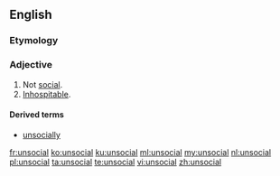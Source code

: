 ==English==

===Etymology===
{{prefix|un|social|lang=en}}

===Adjective===
{{en-adj}}

# Not [[social]].
# [[inhospitable|Inhospitable]]. {{rfex|lang=en}}

====Derived terms====
* [[unsocially]]

[[fr:unsocial]]
[[ko:unsocial]]
[[ku:unsocial]]
[[ml:unsocial]]
[[my:unsocial]]
[[nl:unsocial]]
[[pl:unsocial]]
[[ta:unsocial]]
[[te:unsocial]]
[[vi:unsocial]]
[[zh:unsocial]]